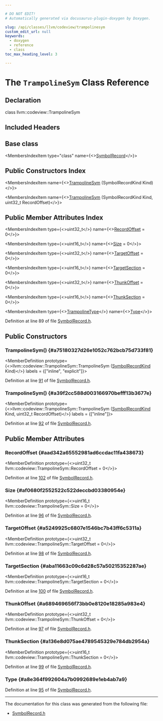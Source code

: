 ```yaml
---

# DO NOT EDIT!
# Automatically generated via docusaurus-plugin-doxygen by Doxygen.

slug: /api/classes/llvm/codeview/trampolinesym
custom_edit_url: null
keywords:
  - doxygen
  - reference
  - class
toc_max_heading_level: 3

---
```





# The `TrampolineSym` Class Reference

<DoxygenPage pluginConfig={pluginConfig}>



## Declaration

<CodeBlock>class llvm::codeview::TrampolineSym</CodeBlock>

## Included Headers

<IncludesList>
<IncludesListItem
  filePath="llvm/DebugInfo/CodeView/SymbolRecord.h"
  permalink="/docs/api/files/include/include/llvm/include/llvm/debuginfo/include/llvm/debuginfo/codeview/symbolrecord-h"
  isLocal="true" />
</IncludesList>

## Base class

<MembersIndex>

<MembersIndexItem
  type="class"
  name={<><a href="/docs/api/classes/llvm/codeview/symbolrecord">SymbolRecord</a></>}>
</MembersIndexItem>

</MembersIndex>

## Public Constructors Index

<MembersIndex>

<MembersIndexItem
  name={<><a href="#a75180327d26e1052c762bcb75d733f81">TrampolineSym</a> (SymbolRecordKind Kind)</>}>
</MembersIndexItem>

<MembersIndexItem
  name={<><a href="#a39f2cc588d003166970befff13b3677e">TrampolineSym</a> (SymbolRecordKind Kind, uint32&#95;t RecordOffset)</>}>
</MembersIndexItem>

</MembersIndex>

## Public Member Attributes Index

<MembersIndex>

<MembersIndexItem
  type={<>uint32&#95;t</>}
  name={<><a href="#aad342a65552981ad6ccdac11fa438673">RecordOffset</a> = 0</>}>
</MembersIndexItem>

<MembersIndexItem
  type={<>uint16&#95;t</>}
  name={<><a href="#af0680f2552522c522deccbd03380954e">Size</a> = 0</>}>
</MembersIndexItem>

<MembersIndexItem
  type={<>uint32&#95;t</>}
  name={<><a href="#a5249925c6807e1546bc7b43ff6c5311a">TargetOffset</a> = 0</>}>
</MembersIndexItem>

<MembersIndexItem
  type={<>uint16&#95;t</>}
  name={<><a href="#aba11663c09c6d28c57a50215352287ae">TargetSection</a> = 0</>}>
</MembersIndexItem>

<MembersIndexItem
  type={<>uint32&#95;t</>}
  name={<><a href="#a689469656f73bb0e8120e18285a983e4">ThunkOffset</a> = 0</>}>
</MembersIndexItem>

<MembersIndexItem
  type={<>uint16&#95;t</>}
  name={<><a href="#a136e8d075ae4789545329e784db2954a">ThunkSection</a> = 0</>}>
</MembersIndexItem>

<MembersIndexItem
  type={<><a href="/docs/api/namespaces/llvm/codeview/#abd34afbd2d0a373d1a9cb2608ed1db21">TrampolineType</a></>}
  name={<><a href="#a8e364f992604a7b0992689e1eb4ab7a9">Type</a></>}>
</MembersIndexItem>

</MembersIndex>


Definition at line 89 of file <a href="/docs/api/files/include/include/llvm/include/llvm/debuginfo/include/llvm/debuginfo/codeview/symbolrecord-h">SymbolRecord.h</a>.

<SectionDefinition>

## Public Constructors

### TrampolineSym() {#a75180327d26e1052c762bcb75d733f81}

<MemberDefinition
  prototype={<>llvm::codeview::TrampolineSym::TrampolineSym (<a href="/docs/api/namespaces/llvm/codeview/#a718bd404e8a87ee5e1a21b0c267cde17">SymbolRecordKind</a> Kind)</>}
  labels = {["inline", "explicit"]}>

Definition at line <a href="/docs/api/files/include/include/llvm/include/llvm/debuginfo/include/llvm/debuginfo/codeview/symbolrecord-h/#l00091">91</a> of file <a href="/docs/api/files/include/include/llvm/include/llvm/debuginfo/include/llvm/debuginfo/codeview/symbolrecord-h">SymbolRecord.h</a>.
</MemberDefinition>

### TrampolineSym() {#a39f2cc588d003166970befff13b3677e}

<MemberDefinition
  prototype={<>llvm::codeview::TrampolineSym::TrampolineSym (<a href="/docs/api/namespaces/llvm/codeview/#a718bd404e8a87ee5e1a21b0c267cde17">SymbolRecordKind</a> Kind, uint32&#95;t RecordOffset)</>}
  labels = {["inline"]}>

Definition at line <a href="/docs/api/files/include/include/llvm/include/llvm/debuginfo/include/llvm/debuginfo/codeview/symbolrecord-h/#l00092">92</a> of file <a href="/docs/api/files/include/include/llvm/include/llvm/debuginfo/include/llvm/debuginfo/codeview/symbolrecord-h">SymbolRecord.h</a>.
</MemberDefinition>

</SectionDefinition>

<SectionDefinition>

## Public Member Attributes

### RecordOffset {#aad342a65552981ad6ccdac11fa438673}

<MemberDefinition
  prototype={<>uint32&#95;t llvm::codeview::TrampolineSym::RecordOffset = 0</>}>

Definition at line <a href="/docs/api/files/include/include/llvm/include/llvm/debuginfo/include/llvm/debuginfo/codeview/symbolrecord-h/#l00102">102</a> of file <a href="/docs/api/files/include/include/llvm/include/llvm/debuginfo/include/llvm/debuginfo/codeview/symbolrecord-h">SymbolRecord.h</a>.
</MemberDefinition>

### Size {#af0680f2552522c522deccbd03380954e}

<MemberDefinition
  prototype={<>uint16&#95;t llvm::codeview::TrampolineSym::Size = 0</>}>

Definition at line <a href="/docs/api/files/include/include/llvm/include/llvm/debuginfo/include/llvm/debuginfo/codeview/symbolrecord-h/#l00096">96</a> of file <a href="/docs/api/files/include/include/llvm/include/llvm/debuginfo/include/llvm/debuginfo/codeview/symbolrecord-h">SymbolRecord.h</a>.
</MemberDefinition>

### TargetOffset {#a5249925c6807e1546bc7b43ff6c5311a}

<MemberDefinition
  prototype={<>uint32&#95;t llvm::codeview::TrampolineSym::TargetOffset = 0</>}>

Definition at line <a href="/docs/api/files/include/include/llvm/include/llvm/debuginfo/include/llvm/debuginfo/codeview/symbolrecord-h/#l00098">98</a> of file <a href="/docs/api/files/include/include/llvm/include/llvm/debuginfo/include/llvm/debuginfo/codeview/symbolrecord-h">SymbolRecord.h</a>.
</MemberDefinition>

### TargetSection {#aba11663c09c6d28c57a50215352287ae}

<MemberDefinition
  prototype={<>uint16&#95;t llvm::codeview::TrampolineSym::TargetSection = 0</>}>

Definition at line <a href="/docs/api/files/include/include/llvm/include/llvm/debuginfo/include/llvm/debuginfo/codeview/symbolrecord-h/#l00100">100</a> of file <a href="/docs/api/files/include/include/llvm/include/llvm/debuginfo/include/llvm/debuginfo/codeview/symbolrecord-h">SymbolRecord.h</a>.
</MemberDefinition>

### ThunkOffset {#a689469656f73bb0e8120e18285a983e4}

<MemberDefinition
  prototype={<>uint32&#95;t llvm::codeview::TrampolineSym::ThunkOffset = 0</>}>

Definition at line <a href="/docs/api/files/include/include/llvm/include/llvm/debuginfo/include/llvm/debuginfo/codeview/symbolrecord-h/#l00097">97</a> of file <a href="/docs/api/files/include/include/llvm/include/llvm/debuginfo/include/llvm/debuginfo/codeview/symbolrecord-h">SymbolRecord.h</a>.
</MemberDefinition>

### ThunkSection {#a136e8d075ae4789545329e784db2954a}

<MemberDefinition
  prototype={<>uint16&#95;t llvm::codeview::TrampolineSym::ThunkSection = 0</>}>

Definition at line <a href="/docs/api/files/include/include/llvm/include/llvm/debuginfo/include/llvm/debuginfo/codeview/symbolrecord-h/#l00099">99</a> of file <a href="/docs/api/files/include/include/llvm/include/llvm/debuginfo/include/llvm/debuginfo/codeview/symbolrecord-h">SymbolRecord.h</a>.
</MemberDefinition>

### Type {#a8e364f992604a7b0992689e1eb4ab7a9}

<MemberDefinition
  prototype="TrampolineType llvm::codeview::TrampolineSym::Type">

Definition at line <a href="/docs/api/files/include/include/llvm/include/llvm/debuginfo/include/llvm/debuginfo/codeview/symbolrecord-h/#l00095">95</a> of file <a href="/docs/api/files/include/include/llvm/include/llvm/debuginfo/include/llvm/debuginfo/codeview/symbolrecord-h">SymbolRecord.h</a>.
</MemberDefinition>

</SectionDefinition>

<hr/>

The documentation for this class was generated from the following file:

<ul>
<li><a href="/docs/api/files/include/include/llvm/include/llvm/debuginfo/include/llvm/debuginfo/codeview/symbolrecord-h">SymbolRecord.h</a></li>
</ul>

</DoxygenPage>
